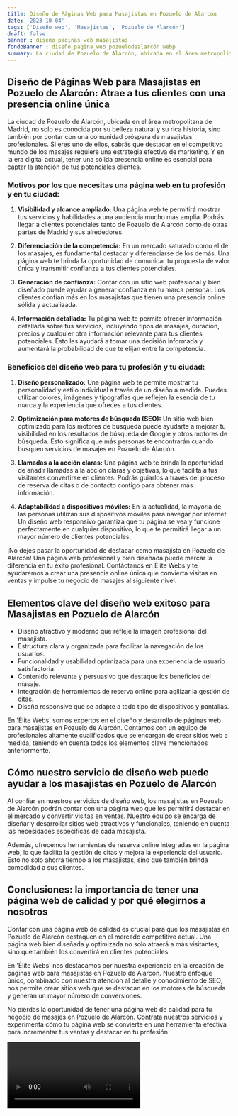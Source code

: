 ```yaml
---
title: Diseño de Páginas Web para Masajistas en Pozuelo de Alarcón
date: '2023-10-04'
tags: ['Diseño web', 'Masajistas', 'Pozuelo de Alarcón']
draft: false
banner : diseño_paginas_web_masajistas
fondoBanner : diseño_pagina_web_pozuelodealarcón.webp
summary: La ciudad de Pozuelo de Alarcón, ubicada en el área metropolitana de Madrid, no solo es conocida por su belleza natural y su rica historia, sino también por contar con una comunidad próspera de masajistas profesionales. Si eres uno de ellos, sabrás que destacar en el competitivo mundo de los masajes requiere una estrategia efectiva de marketing. Y en la era digital actual, tener una sólida presencia online es esencial para captar la atención de tus potenciales clientes.
---
```


## Diseño de Páginas Web para Masajistas en Pozuelo de Alarcón: Atrae a tus clientes con una presencia online única

La ciudad de Pozuelo de Alarcón, ubicada en el área metropolitana de Madrid, no solo es conocida por su belleza natural y su rica historia, sino también por contar con una comunidad próspera de masajistas profesionales. Si eres uno de ellos, sabrás que destacar en el competitivo mundo de los masajes requiere una estrategia efectiva de marketing. Y en la era digital actual, tener una sólida presencia online es esencial para captar la atención de tus potenciales clientes.

### Motivos por los que necesitas una página web en tu profesión y en tu ciudad:

1. **Visibilidad y alcance ampliado:** Una página web te permitirá mostrar tus servicios y habilidades a una audiencia mucho más amplia. Podrás llegar a clientes potenciales tanto de Pozuelo de Alarcón como de otras partes de Madrid y sus alrededores.

2. **Diferenciación de la competencia:** En un mercado saturado como el de los masajes, es fundamental destacar y diferenciarse de los demás. Una página web te brinda la oportunidad de comunicar tu propuesta de valor única y transmitir confianza a tus clientes potenciales.

3. **Generación de confianza:** Contar con un sitio web profesional y bien diseñado puede ayudar a generar confianza en tu marca personal. Los clientes confían más en los masajistas que tienen una presencia online sólida y actualizada.

4. **Información detallada:** Tu página web te permite ofrecer información detallada sobre tus servicios, incluyendo tipos de masajes, duración, precios y cualquier otra información relevante para tus clientes potenciales. Esto les ayudará a tomar una decisión informada y aumentará la probabilidad de que te elijan entre la competencia.

### Beneficios del diseño web para tu profesión y tu ciudad:

1. **Diseño personalizado:** Una página web te permite mostrar tu personalidad y estilo individual a través de un diseño a medida. Puedes utilizar colores, imágenes y tipografías que reflejen la esencia de tu marca y la experiencia que ofreces a tus clientes.

2. **Optimización para motores de búsqueda (SEO):** Un sitio web bien optimizado para los motores de búsqueda puede ayudarte a mejorar tu visibilidad en los resultados de búsqueda de Google y otros motores de búsqueda. Esto significa que más personas te encontrarán cuando busquen servicios de masajes en Pozuelo de Alarcón.

3. **Llamadas a la acción claras:** Una página web te brinda la oportunidad de añadir llamadas a la acción claras y objetivas, lo que facilita a tus visitantes convertirse en clientes. Podrás guiarlos a través del proceso de reserva de citas o de contacto contigo para obtener más información.

4. **Adaptabilidad a dispositivos móviles:** En la actualidad, la mayoría de las personas utilizan sus dispositivos móviles para navegar por internet. Un diseño web responsivo garantiza que tu página se vea y funcione perfectamente en cualquier dispositivo, lo que te permitirá llegar a un mayor número de clientes potenciales.

¡No dejes pasar la oportunidad de destacar como masajista en Pozuelo de Alarcón! Una página web profesional y bien diseñada puede marcar la diferencia en tu éxito profesional. Contáctanos en Élite Webs y te ayudaremos a crear una presencia online única que convierta visitas en ventas y impulse tu negocio de masajes al siguiente nivel.

<GifSeo />

<Cta />

## Elementos clave del diseño web exitoso para Masajistas en Pozuelo de Alarcón

- Diseño atractivo y moderno que refleje la imagen profesional del masajista.
- Estructura clara y organizada para facilitar la navegación de los usuarios.
- Funcionalidad y usabilidad optimizada para una experiencia de usuario satisfactoria.
- Contenido relevante y persuasivo que destaque los beneficios del masaje.
- Integración de herramientas de reserva online para agilizar la gestión de citas.
- Diseño responsive que se adapte a todo tipo de dispositivos y pantallas.

En 'Élite Webs' somos expertos en el diseño y desarrollo de páginas web para masajistas en Pozuelo de Alarcón. Contamos con un equipo de profesionales altamente cualificados que se encargan de crear sitios web a medida, teniendo en cuenta todos los elementos clave mencionados anteriormente.

## Cómo nuestro servicio de diseño web puede ayudar a los masajistas en Pozuelo de Alarcón

Al confiar en nuestros servicios de diseño web, los masajistas en Pozuelo de Alarcón podrán contar con una página web que les permitirá destacar en el mercado y convertir visitas en ventas. Nuestro equipo se encarga de diseñar y desarrollar sitios web atractivos y funcionales, teniendo en cuenta las necesidades específicas de cada masajista.

Además, ofrecemos herramientas de reserva online integradas en la página web, lo que facilita la gestión de citas y mejora la experiencia del usuario. Esto no solo ahorra tiempo a los masajistas, sino que también brinda comodidad a sus clientes.

## Conclusiones: la importancia de tener una página web de calidad y por qué elegirnos a nosotros

Contar con una página web de calidad es crucial para que los masajistas en Pozuelo de Alarcón destaquen en el mercado competitivo actual. Una página web bien diseñada y optimizada no solo atraerá a más visitantes, sino que también los convertirá en clientes potenciales.

En 'Élite Webs' nos destacamos por nuestra experiencia en la creación de páginas web para masajistas en Pozuelo de Alarcón. Nuestro enfoque único, combinado con nuestra atención al detalle y conocimiento de SEO, nos permite crear sitios web que se destacan en los motores de búsqueda y generan un mayor número de conversiones.

No pierdas la oportunidad de tener una página web de calidad para tu negocio de masajes en Pozuelo de Alarcón. Contrata nuestros servicios y experimenta cómo tu página web se convierte en una herramienta efectiva para incrementar tus ventas y destacar en tu profesión.

<Video />

<CtaBot job='Masajistas' city='Pozuelo de Alarcón'/>

<Gmaps query='Pozuelo de Alarcón+españa+maps' />